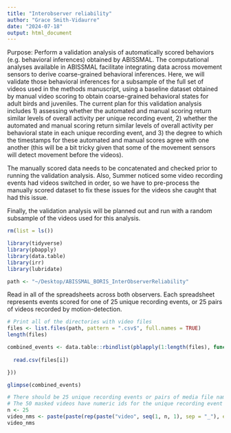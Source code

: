 ```yaml
---
title: "Interobserver reliability"
author: "Grace Smith-Vidaurre"
date: "2024-07-18"
output: html_document
---
```


Purpose: Perform a validation analysis of automatically scored behaviors (e.g. behavioral inferences) obtained by ABISSMAL. The computational analyses available in ABISSMAL facilitate integrating data across movement sensors to derive coarse-grained behavioral inferences. Here, we will validate those behavioral inferences for a subsample of the full set of videos used in the methods manuscript, using a baseline dataset obtained by manual video scoring to obtain coarse-grained behavioral states for adult birds and juveniles. The current plan for this validation analysis includes 1) assessing whether the automated and manual scoring return similar levels of overall activity per unique recording event, 2) whether the automated and manual scoring return similar levels of overall activity per behavioral state in each unique recording event, and 3) the degree to which the timestamps for these automated and manual scores agree with one another (this will be a bit tricky given that some of the movement sensors will detect movement before the videos).

The manually scored data needs to be concatenated and checked prior to running the validation analysis. Also, Summer noticed some video recording events had videos switched in order, so we have to pre-process the manually scored dataset to fix these issues for the videos she caught that had this issue.

Finally, the validation analysis will be planned out and run with a random subsample of the videos used for this analysis.

```r

rm(list = ls())

library(tidyverse)
library(pbapply)
library(data.table)
library(irr)
library(lubridate)

path <- "~/Desktop/ABISSMAL_BORIS_InterObserverReliability"

```

Read in all of the spreadsheets across both observers. Each spreadsheet represents events scored for one of 25 unique recording events, or 25 pairs of videos recorded by motion-detection.
```r

# Print all of the directories with video files
files <- list.files(path, pattern = ".csv$", full.names = TRUE)
length(files)

combined_events <- data.table::rbindlist(pblapply(1:length(files), function(i){
  
  read.csv(files[i])

}))

glimpse(combined_events)

# There should be 25 unique recording events or pairs of media file names
# The 50 masked videos have numeric ids for the unique recording event and then the video within each pair
n <- 25
video_nms <- paste(paste(rep(paste("video", seq(1, n, 1), sep = "_"), each = 2), seq(1, 2, 1), sep = "_"), ".mp4", sep = "")
video_nms

```

